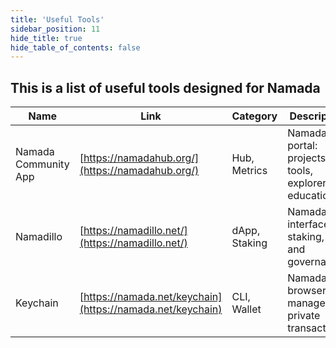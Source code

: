 ```yaml
---
title: 'Useful Tools'
sidebar_position: 11
hide_title: true
hide_table_of_contents: false
---
```



<PageTitle iconUrl="img/namada-icon.svg" title="Namada Useful Tools" />

## This is a list of useful tools designed for Namada

| Name | Link | Category | Description |
|------|------|----------|-------------|
| Namada Community App | [https://namadahub.org/](https://namadahub.org/) | Hub, Metrics | Namada portal: projects, tools, explorer & education. |
| Namadillo | [https://namadillo.net/](https://namadillo.net/) | dApp, Staking | Namada interface for staking, IBC, and governance. |
| Keychain | [https://namada.net/keychain](https://namada.net/keychain) | CLI, Wallet | Namada browser key manager for private transactions. |
